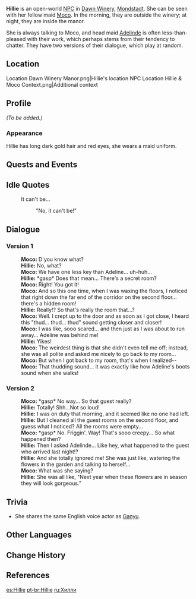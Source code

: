 {{Meta
<!-- REMOVE THIS TEMPLATE AFTER ADDING MISSING INFO -->
|missing_NPC_profile  = yes
}}
{{Character Infobox
|type             = Open-World NPC
|region           = Mondstadt
|location         = Mondstadt
|image            = NPC Hillie.png
|affiliation      = Dawn Winery
|voiceEN          = [https://jenniferlosi.com/ Jennifer Losi]<ref name="Jennifer Losi">Twitter: [https://twitter.com/JenLosi/status/1326965079602958336 EN VA Self Announcement] ([https://archive.ph/U8wtZ Archived])</ref>
|voiceJP          = [http://amuleto.jp/talents/amemiyamito.html Amemiya Mito ({{ja|雨宮 美都}})]<ref>Amuleto: [http://amuleto.jp/talents/amemiyamito.html JP VA's Profile]</ref>
}}
'''Hillie''' is an open-world [[NPC]] in [[Dawn Winery]], [[Mondstadt]]. She can be seen with her fellow maid [[Moco]]. In the morning, they are outside the winery; at night, they are inside the manor.

She is always talking to Moco, and head maid [[Adelinde]] is often less-than-pleased with their work, which perhaps stems from their tendency to chatter. They have two versions of their dialogue, which play at random.

==Location==
<gallery>
Location Dawn Winery Manor.png|Hillie's location
NPC Location Hillie & Moco Context.png|Additional context
</gallery>

==Profile==
<!--detailed story/lore information goes here-->
''(To be added.)''

===Appearance===
Hillie has long dark gold hair and red eyes, she wears a maid uniform.

==Quests and Events==
{{Quests and Events}}

==Idle Quotes==
{{Dialogue Start}}
: {{DIcon|Idle}} It can't be...
:: {{A|VO Hillie 01.ogg}} "No, it can't be!"
{{Dialogue End}}

==Dialogue==
===Version 1===
{{Dialogue Start}}
:'''Moco:''' D'you know what?
:'''Hillie:''' No, what?
:'''Moco:''' We have one less key than Adeline... uh-huh...
:'''Hillie:''' *gasp* Does that mean... There's a secret room?
:'''Moco:''' Right! You got it!
:'''Moco:''' And so this one time, when I was waxing the floors, I noticed that right down the far end of the corridor on the second floor... there's a hidden room!
:'''Hillie:''' Really!? So that's really the room that...?
:'''Moco:''' Well. I crept up to the door and as soon as I got close, I heard this "thud... thud... thud" sound getting closer and closer!
:'''Moco:''' I was like, sooo scared... and then just as I was about to run away... Adeline was behind me!
:'''Hillie:''' Yikes!
:'''Moco:''' The weirdest thing is that she didn't even tell me off; instead, she was all polite and asked me nicely to go back to my room...
:'''Moco:''' But when I got back to my room, that's when I realized--
:'''Moco:''' That thudding sound... it was exactly like how Adeline's boots sound when she walks!
{{Dialogue End}}

===Version 2===
{{Dialogue Start}}
:'''Moco:''' *gasp* No way... So that guest really?
:'''Hillie:''' Totally! Shh...Not so loud!
:'''Hillie:''' I was on duty that morning, and it seemed like no one had left.
:'''Hillie:''' But I cleaned all the guest rooms on the second floor, and guess what I noticed? All the rooms were empty...
:'''Moco:''' *gasp* No. Friggin'. Way! That's sooo creepy... So what happened then?
:'''Hillie:''' Then I asked Adelinde... Like hey, what happened to the guest who arrived last night!?
:'''Hillie:''' And she totally ignored me! She was just like, watering the flowers in the garden and talking to herself...
:'''Moco:''' What was she saying?
:'''Hillie:''' She was all like, "Next year when these flowers are in season they will look gorgeous."
{{Dialogue End}}

==Trivia==
* She shares the same English voice actor as [[Ganyu]].

==Other Languages==
{{Other Languages
|default_hidden = 1
|en      = Hillie
|zhs     = 海莉
|zhs_rm  = Hǎilì
|zht     = 海莉
|zht_rm  = Hǎilì
|ja      = ヘイリー
|ja_rm   = Heirii
|ko      = 하일리
|es      = Hillie
|fr      = Hillie
|ru      = Хилли
|th      = Hillie
|vi      = Hillie
|de      = Hillie
|id      = Hillie
|pt      = Hillie
|tr      = Hillie
|it      = Hillie
}}

==Change History==
{{Change History|1.0}}

==References==
{{Reflist}}

[[es:Hillie]]
[[pt-br:Hillie]]
[[ru:Хилли]]